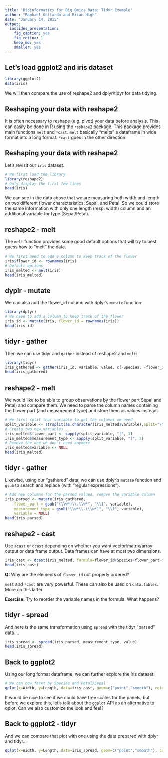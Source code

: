 ```yaml
---
title: 'Bioinformatics for Big Omics Data: Tidyr Example'
author: "Raphael Gottardo and Brian High"
date: "January 14, 2015"
output:
  ioslides_presentation:
    fig_caption: yes
    fig_retina: 1
    keep_md: yes
    smaller: yes
---
```


## Let's load ggplot2 and iris dataset

```r
library(ggplot2)
data(iris)
```

We will then compare the use of reshape2 and dplyr/tidyr for data tidying.

## Reshaping your data with reshape2

It is often necessary to reshape (e.g. pivot) your data before analysis. This can easily be done in R using the `reshape2` package.
This package provides main functions `melt` and `*cast`. `melt` basically "melts" a dataframe in wide format into a long format. `*cast` goes in the other direction.

## Reshaping your data with reshape2

Let's revisit our `iris` dataset.
```r
# We first load the library
library(reshape2)
# Only display the first few lines
head(iris)
```

We can see in the data above that we are measuring both width and length on two different flower characteristics: Sepal, and Petal. So we could store the same information with only one length (resp. width) column and an additional variable for type (Sepal/Petal). 

## reshape2 - melt

The `melt` function provides some good default options that will try to best guess how to "melt" the data.

```r
# We first need to add a column to keep track of the flower
iris$flower_id <- rownames(iris)
# Default options
iris_melted <- melt(iris)
head(iris_melted)
```

## dyplr - mutate

We can also add the flower_id column with dplyr's `mutate` function:

```r
library(dplyr)
# We need to add a column to keep track of the flower
iris_id <- mutate(iris, flower_id = rownames(iris))
head(iris_id)
```

## tidyr - gather

Then we can use tidyr and `gather` instead of reshape2 and `melt`:

```r
library(tidyr)
iris_gathered <- gather(iris_id, variable, value, c(-Species, -flower_id))
head(iris_gathered)
```

## reshape2 - melt

We would like to be able to group observations by the flower part Sepal and Petal) and compare them. We need to parse the column names containing the flower part (and measurement type) and store them as values instead.

```r
# We first split that variable to get the columns we need
split_variable <- strsplit(as.character(iris_melted$variable),split="\\.")
# Create two new variables
iris_melted$flower_part <- sapply(split_variable, "[", 1)
iris_melted$measurement_type <- sapply(split_variable, "[", 2)
# Remove the one we don't need anymore
iris_melted$variable <- NULL
head(iris_melted)
```

## tidyr - gather

Likewise, using our "gathered" data, we can use dplyr's `mutate` function and `gsub` to search and replace (with "regular expressions").

```r
# Add new columns for the parsed values, remove the variable column
iris_parsed <- mutate(iris_gathered, 
    flower_part = gsub("(\\w*)\\.\\w*", "\\1", variable), 
    measurement_type = gsub("\\w*\\.(\\w*)", "\\1", variable),
    variable = NULL)
head(iris_parsed)
```

## reshape2 - cast

Use `acast` or `dcast` depending on whether you want vector/matrix/array output or data frame output. Data frames can have at most two dimensions.

```r
iris_cast <- dcast(iris_melted, formula=flower_id+Species+flower_part~measurement_type)
head(iris_cast)
```

**Q:** Why are the elements of `flower_id` not properly ordered?

`melt` and `*cast` are very powerful. These can also be used on `data.tables`. More on this latter.

**Exercise:** Try to reorder the variable names in the formula. What happens?

## tidyr - spread

And here is the same transformation using `spread` with the tidyr "parsed" data ...

```r
iris_spread <- spread(iris_parsed, measurement_type, value)
head(iris_spread)
```

## Back to ggplot2

Using our long format dataframe, we can further explore the iris dataset.

```r
# We can now facet by Species and Petal/Sepal
qplot(x=Width, y=Length, data=iris_cast, geom=c("point","smooth"), color=Species, method="lm", facets= flower_part~Species)
```

It would be nice to see if we could have free scales for the panels, but before we explore this, let's talk about the `ggplot` API as an alternative to qplot. Can we also customize the look and feel?

## Back to ggplot2 - tidyr

And we can compare that plot with one using the data prepared with dplyr and tidyr...

```r
qplot(x=Width, y=Length, data=iris_spread, geom=c("point","smooth"), color=Species, method="lm", facets= flower_part~Species)
```
